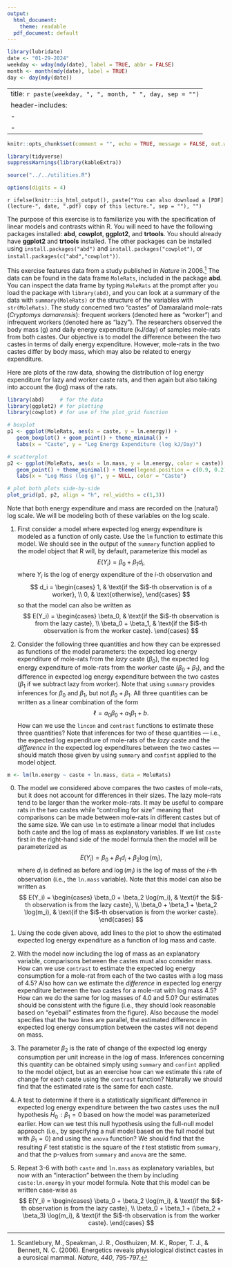 ---
output:
  html_document: 
    theme: readable
  pdf_document: default
---

```{r, echo = FALSE, message = FALSE}
library(lubridate)
date <- "01-29-2024"
weekday <- wday(mdy(date), label = TRUE, abbr = FALSE)
month <- month(mdy(date), label = TRUE)
day <- day(mdy(date))
```

---
title: `r paste(weekday, ", ", month, " ", day, sep = "")`
header-includes:
  - \usepackage{float}
  - \usepackage{booktabs}
---

```{r setup, include = FALSE}
knitr::opts_chunk$set(comment = "", echo = TRUE, message = FALSE, out.width = "100%", fig.align = "center", cache = FALSE, dev = ifelse(knitr::is_html_output(), "png", "pdf"))
```

```{r packages, echo = FALSE}
library(tidyverse)
suppressWarnings(library(kableExtra))
```

```{r utilities, echo = FALSE}
source("../../utilities.R")
```

```{r options, echo = FALSE}
options(digits = 4)
```

`r ifelse(knitr::is_html_output(), paste("You can also download a [PDF](lecture-", date, ".pdf) copy of this lecture.", sep = ""), "")`


The purpose of this exercise is to familiarize you with the specification of linear models and contrasts within R. You will need to have the following packages installed: **abd**, **cowplot**, **ggplot2**, and **trtools**. You should already have **ggplot2** and **trtools** installed. The other packages can be installed using `install.packages("abd")` and `install.packages("cowplot")`, or `install.packages(c("abd","cowplot"))`.

This exercise features data from a study published in *Nature* in 2006.[^scantlebury] The data can be found in the data frame `MoleRats`, included in the package **abd**. You can inspect the data frame by typing `MoleRats` at the prompt after you load the package with `library(abd)`, and you can look at a summary of the data with `summary(MoleRats)` or the structure of the variables with `str(MoleRats)`. The study concerned two "castes" of Damaraland mole-rats (*Cryptomys damarensis*): frequent workers (denoted here as "worker") and infrequent workers (denoted here as "lazy"). The researchers observed the body mass (g) and daily energy expenditure (kJ/day) of samples mole-rats from both castes. Our objective is to model the difference between the two castes in terms of daily energy expenditure. However, mole-rats in the two castes differ by body mass, which may also be related to energy expenditure. 

[^scantlebury]: Scantlebury, M., Speakman, J. R., Oosthuizen, M. K., Roper, T. J., & Bennett, N. C. (2006). Energetics reveals physiological distinct castes in a eurosical mammal. *Nature*, *440*, 795-797.

Here are plots of the raw data, showing the distribution of log energy expenditure for lazy and worker caste rats, and then again but also taking into account the (log) mass of the rats. 
```{r, message = FALSE, fig.height = 4}
library(abd)     # for the data
library(ggplot2) # for plotting
library(cowplot) # for use of the plot_grid function

# boxplot
p1 <- ggplot(MoleRats, aes(x = caste, y = ln.energy)) + 
   geom_boxplot() + geom_point() + theme_minimal() + 
   labs(x = "Caste", y = "Log Energy Expenditure (log kJ/Day)")

# scatterplot
p2 <- ggplot(MoleRats, aes(x = ln.mass, y = ln.energy, color = caste)) +
   geom_point() + theme_minimal() + theme(legend.position = c(0.9, 0.2)) +
   labs(x = "Log Mass (log g)", y = NULL, color = "Caste")

# plot both plots side-by-side
plot_grid(p1, p2, align = "h", rel_widths = c(1,3))
```
Note that both energy expenditure and mass are recorded on the (natural) log scale. We will be modeling both of these variables on the log scale.

1. First consider a model where expected log energy expenditure is modeled as a function of only caste. Use the `lm` function to estimate this model. We should see in the output of the `summary` function applied to the model object that R will, by default, parameterize this model as 
$$
  E(Y_i) = \beta_0 + \beta_1 d_i,
$$
where $Y_i$ is the log of energy expenditure of the $i$-th observation and 
$$
  d_i = 
  \begin{cases}
    1, & \text{if the $i$-th observation is of a worker}, \\
    0, & \text{otherwise},
  \end{cases}
$$
so that the model can also be written as
$$
  E(Y_i) = 
  \begin{cases}
    \beta_0, & \text{if the $i$-th observation is from the lazy caste}, \\
    \beta_0 + \beta_1, & \text{if the $i$-th observation is from the worker caste}.
  \end{cases}
$$

0. Consider the following three quantities and how they can be expressed as functions of the model parameters: the expected log energy expenditure of mole-rats from the *lazy* caste ($\beta_0$), the expected log energy expenditure of mole-rats from the *worker* caste ($\beta_0 + \beta_1$), and the difference in expected log energy expenditure between the two castes ($\beta_1$ if we subtract lazy from worker). Note that using `summary` provides inferences for $\beta_0$ and $\beta_1$, but not $\beta_0 + \beta_1$. All three quantities can be written as a linear combination of the form
$$
  \ell = a_0\beta_0 + a_1\beta_1 + b.
$$
How can we use the `lincon` and `contrast` functions to estimate these three quantities? Note that inferences for two of these quantities --- i.e., the expected log expenditure of mole-rats of the *lazy* caste and the *difference* in the expected log expenditures between the two castes --- should match those given by using `summary` and `confint` applied to the model object.

```{r, echo = FALSE}
m <- lm(ln.energy ~ caste + ln.mass, data = MoleRats)
```

0. The model we considered above compares the two castes of mole-rats, but it does not account for differences in their sizes. The lazy mole-rats tend to be larger than the worker mole-rats. It may be useful to compare rats in the two castes while "controlling for size" meaning that comparisons can be made between mole-rats in different castes but of the same size. We can use `lm` to estimate a linear model that includes both caste and the log of mass as explanatory variables. If we list `caste` first in the right-hand side of the model formula then the model will be parameterized as
$$
  E(Y_i) = \beta_0 + \beta_1 d_i + \beta_2 \log(m_i),
$$
where $d_i$ is defined as before and $\log(m_i)$ is the log of mass of the $i$-th observation (i.e., the `ln.mass` variable). Note that this model can also be written as
$$
  E(Y_i) = 
  \begin{cases}
    \beta_0 + \beta_2 \log(m_i), 
      & \text{if the $i$-th observation is from the lazy caste}, \\ 
    \beta_0 + \beta_1 + \beta_2 \log(m_i), 
      & \text{if the $i$-th observation is from the worker caste}.
  \end{cases}
$$
    
0. Using the code given above, add lines to the plot to show the estimated expected log energy expenditure as a function of log mass and caste.

0. With the model now including the log of mass as an explanatory variable, comparisons between the castes must also consider mass. How can we use `contrast` to estimate the expected log energy consumption for a mole-rat from each of the two castes with a log mass of 4.5? Also how can we estimate the *difference* in expected log energy expenditure between the two castes for a mole-rat with log mass 4.5? How can we do the same for log masses of 4.0 and 5.0? Our estimates should be consistent with the figure (i.e., they should look reasonable based on "eyeball" estimates from the figure). Also because the model specifies that the two lines are parallel, the estimated difference in expected log energy consumption between the castes will not depend on mass.

0. The parameter $\beta_2$ is the rate of change of the expected log energy consumption per unit increase in the log of mass. Inferences concerning this quantity can be obtained simply using `summary` and `confint` applied to the model object, but as an exercise how can we estimate this rate of change for each caste using the `contrast` function? Naturally we should find that the estimated rate is the same for each caste.

0. A test to determine if there is a statistically significant difference in expected log energy expenditure between the two castes uses the null hypothesis $H_0\!: \beta_1 = 0$ based on how the model was parameterized earlier. How can we test this null hypothesis using the full-null model approach (i.e., by specifying a null model based on the full model but with $\beta_1 = 0$) and using the `anova` function? We should find that the resulting $F$ test statistic is the square of the $t$ test statistic from `summary`, and that the p-values from `summary` and `anova` are the same.

0. Repeat 3-6 with both `caste` and `ln.mass` as explanatory variables, but now with an "interaction" between the them by including `caste:ln.energy` in your model formula. Note that this model can be written case-wise as
$$
  E(Y_i) = 
  \begin{cases}
    \beta_0 + \beta_2 \log(m_i), 
      & \text{if the $i$-th observation is from the lazy caste}, \\ 
    \beta_0 + \beta_1 + (\beta_2 + \beta_3) \log(m_i), 
      & \text{if the $i$-th observation is from the worker caste}.
  \end{cases}
$$

